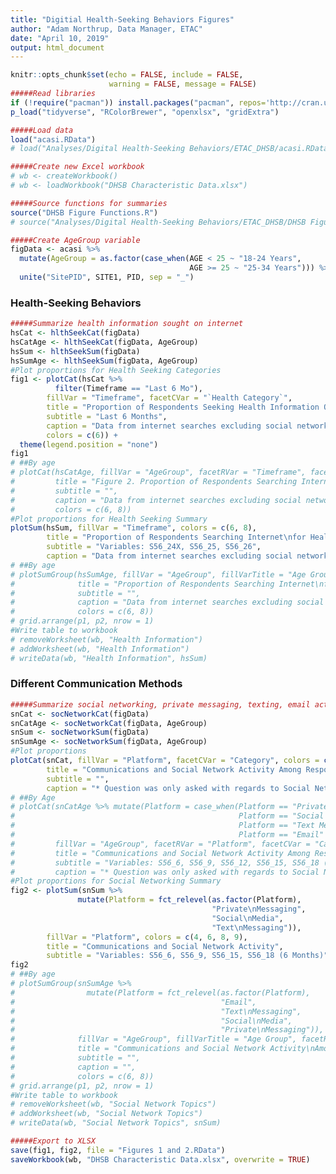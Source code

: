 ```yaml
---
title: "Digitial Health-Seeking Behaviors Figures"
author: "Adam Northrup, Data Manager, ETAC"
date: "April 10, 2019"
output: html_document
---
```


```r
knitr::opts_chunk$set(echo = FALSE, include = FALSE, 
                      warning = FALSE, message = FALSE)
#####Read libraries
if (!require("pacman")) install.packages("pacman", repos='http://cran.us.r-project.org')
p_load("tidyverse", "RColorBrewer", "openxlsx", "gridExtra")

#####Load data
load("acasi.RData")
# load("Analyses/Digital Health-Seeking Behaviors/ETAC_DHSB/acasi.RData")

#####Create new Excel workbook
# wb <- createWorkbook()
# wb <- loadWorkbook("DHSB Characteristic Data.xlsx")

#####Source functions for summaries
source("DHSB Figure Functions.R")
# source("Analyses/Digital Health-Seeking Behaviors/ETAC_DHSB/DHSB Figure Functions.R")
```

```r
#####Create AgeGroup variable
figData <- acasi %>%
  mutate(AgeGroup = as.factor(case_when(AGE < 25 ~ "18-24 Years",
                                        AGE >= 25 ~ "25-34 Years"))) %>%
  unite("SitePID", SITE1, PID, sep = "_")
```

### Health-Seeking Behaviors
```r
#####Summarize health information sought on internet
hsCat <- hlthSeekCat(figData)
hsCatAge <- hlthSeekCat(figData, AgeGroup)
hsSum <- hlthSeekSum(figData)
hsSumAge <- hlthSeekSum(figData, AgeGroup)
#Plot proportions for Health Seeking Categories
fig1 <- plotCat(hsCat %>%
          filter(Timeframe == "Last 6 Mo"),
        fillVar = "Timeframe", facetCVar = "`Health Category`",
        title = "Proportion of Respondents Seeking Health Information Online",
        subtitle = "Last 6 Months",
        caption = "Data from internet searches excluding social networking activity",
        colors = c(6)) +
  theme(legend.position = "none")
fig1
# ##By age
# plotCat(hsCatAge, fillVar = "AgeGroup", facetRVar = "Timeframe", facetCVar = "`Health Category`",
#         title = "Figure 2. Proportion of Respondents Searching Internet for Health Information (By Age Group)",
#         subtitle = "",
#         caption = "Data from internet searches excluding social networking activity",
#         colors = c(6, 8))
#Plot proportions for Health Seeking Summary
plotSum(hsSum, fillVar = "Timeframe", colors = c(6, 8),
        title = "Proportion of Respondents Searching Internet\nfor Health Information",
        subtitle = "Variables: S56_24X, S56_25, S56_26",
        caption = "Data from internet searches excluding social networking activity")
# ##By age
# plotSumGroup(hsSumAge, fillVar = "AgeGroup", fillVarTitle = "Age Group", facetRVar = "Timeframe",
#              title = "Proportion of Respondents Searching Internet\nfor Health Information",
#              subtitle = "",
#              caption = "Data from internet searches excluding social networking activity",
#              colors = c(6, 8))
# grid.arrange(p1, p2, nrow = 1)
#Write table to workbook
# removeWorksheet(wb, "Health Information")
# addWorksheet(wb, "Health Information")
# writeData(wb, "Health Information", hsSum)
```

### Different Communication Methods
```r
#####Summarize social networking, private messaging, texting, email activity
snCat <- socNetworkCat(figData)
snCatAge <- socNetworkCat(figData, AgeGroup)
snSum <- socNetworkSum(figData)
snSumAge <- socNetworkSum(figData, AgeGroup)
#Plot proportions
plotCat(snCat, fillVar = "Platform", facetCVar = "Category", colors = c(4, 6, 8, 9),
        title = "Communications and Social Network Activity Among Respondents",
        subtitle = "",
        caption = "* Question was only asked with regards to Social Networking Apps")
# ##By Age
# plotCat(snCatAge %>% mutate(Platform = case_when(Platform == "Private Messaging" ~ "PM Apps",
#                                                  Platform == "Social Media" ~ "Social Media",
#                                                  Platform == "Text Messaging" ~ "Texting",
#                                                  Platform == "Email" ~ "Email")),
#         fillVar = "AgeGroup", facetRVar = "Platform", facetCVar = "Category", colors = c(4, 6, 8, 9),
#         title = "Communications and Social Network Activity Among Respondents (By Age Group)",
#         subtitle = "Variables: S56_6, S56_9, S56_12, S56_15, S56_18 (6 Months)",
#         caption = "* Question was only asked with regards to Social Networking Apps")
#Plot proportions for Social Networking Summary
fig2 <- plotSum(snSum %>%
               mutate(Platform = fct_relevel(as.factor(Platform),
                                             "Private\nMessaging",
                                             "Social\nMedia",
                                             "Text\nMessaging")),
        fillVar = "Platform", colors = c(4, 6, 8, 9),
        title = "Communications and Social Network Activity",
        subtitle = "Variables: S56_6, S56_9, S56_15, S56_18 (6 Months)")
fig2
# ##By age
# plotSumGroup(snSumAge %>%
#                mutate(Platform = fct_relevel(as.factor(Platform),
#                                              "Email",
#                                              "Text\nMessaging",
#                                              "Social\nMedia",
#                                              "Private\nMessaging")),
#              fillVar = "AgeGroup", fillVarTitle = "Age Group", facetRVar = "Platform",
#              title = "Communications and Social Network Activity\nAmong Respondents (By Age Group)",
#              subtitle = "",
#              caption = "",
#              colors = c(6, 8))
# grid.arrange(p1, p2, nrow = 1)
#Write table to workbook
# removeWorksheet(wb, "Social Network Topics")
# addWorksheet(wb, "Social Network Topics")
# writeData(wb, "Social Network Topics", snSum)
```

```r
#####Export to XLSX
save(fig1, fig2, file = "Figures 1 and 2.RData")
saveWorkbook(wb, "DHSB Characteristic Data.xlsx", overwrite = TRUE)
```

